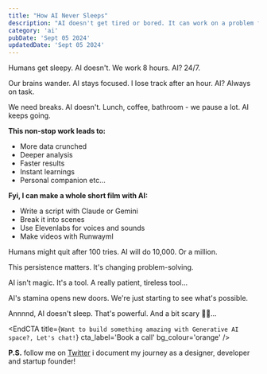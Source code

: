 ```yaml
---
title: "How AI Never Sleeps"
description: "AI doesn't get tired or bored. It can work on a problem for a long time. This can lead to some amazing discoveries."
category: 'ai'
pubDate: 'Sept 05 2024'
updatedDate: 'Sept 05 2024'
---
```


Humans get sleepy. AI doesn't. We work 8 hours. AI? 24/7.

Our brains wander. AI stays focused. I lose track after an hour. AI? Always on task.

We need breaks. AI doesn't. Lunch, coffee, bathroom - we pause a lot. AI keeps going.

**This non-stop work leads to:**
- More data crunched
- Deeper analysis
- Faster results
- Instant learnings
- Personal companion etc…

**Fyi, I can make a whole short film with AI:**
- Write a script with Claude or Gemini
- Break it into scenes
- Use Elevenlabs for voices and sounds
- Make videos with Runwayml

Humans might quit after 100 tries. AI will do 10,000. Or a million.

This persistence matters. It's changing problem-solving.

AI isn't magic. It's a tool. A really patient, tireless tool…

AI's stamina opens new doors. We're just starting to see what's possible.

Annnnd, AI doesn't sleep. That's powerful. And a bit scary 😶‍🌫️...



<EndCTA
	title={`Want to build something amazing with Generative AI space?, Let's chat!`}
	cta_label='Book a call'
	bg_colour='orange'
/>


**P.S.** follow me on [Twitter](https://x.com/spikeyrabia) i document my journey as a designer, developer and startup founder!

